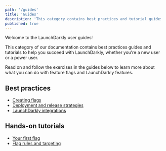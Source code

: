 ```yaml
---
path: '/guides'
title: 'Guides'
description: 'This category contains best practices and tutorial guides on how to use LaunchDarkly features, for new and experienced users.'
published: true
---
```


Welcome to the LaunchDarkly user guides! 

This category of our documentation contains best practices guides and tutorials to help you succeed with LaunchDarkly, whether you're a new user or a power user.

Read on and follow the exercises in the guides below to learn more about what you can do with feature flags and LaunchDarkly features.

## Best practices

* [Creating flags](/guides/best-practices/creating-flags)
* [Deployment and release strategies](/guides/best-practices/deployment-strategies)
* [LaunchDarkly integrations](/guides/best-practices/integrations)

## Hands-on tutorials

* [Your first flag](/guides/tutorials/first-flag)
* [Flag rules and targeting](/guides/tutorials/rules-and-targeting)
